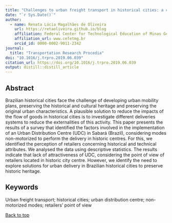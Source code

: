 ```yaml
---
title: "Challenges to urban freight transport in historical cities: a case study for Sabará (Brazil)"
date: "`r Sys.Date()`"
author:
  - name: Renata Lúcia Magalhães de Oliveira
    url: https://retaoliveira.github.io/blog
    affiliation: Federal Center for Technological Education of Minas Gerais
    affiliation_url: www.cefetmg.br
    orcid_id: 0000-0002-9011-2342
journal: 
  title: "Transportation Research Procedia"
doi: "10.1016/j.trpro.2019.06.039"
citation_url: https://doi.org/10.1016/j.trpro.2019.06.039
output: distill::distill_article
---
```


<link rel="stylesheet" href="academicons-1.9.1/css/academicons.min.css"/>

## Abstract

Brazilian historical cities face the challenge of developing urban mobility plans, preserving the historical and cultural heritage and preserving the original urban characteristics. A plausible solution to reduce the impacts of the flow of goods in historical cities is to investigate different deliveries systems to reduce the externalities of this activity. This paper presents the results of a survey that identified the factors involved in the implementation of an Urban Distribution Centre (UDC) in Sabará (Brazil), considering modes non-motorized to perform the delivery in historic centres. For this, we identified the perception of retailers concerning historical and technical attributes. We analysed the data using descriptive statistics. The results indicate that lack of attractiveness of UDC, considering the point of view of retailers located in historic city centre. However, we identify the need to explore solutions for urban delivery in Brazilian historical cities to preserve historic heritage.

## Keywords
Urban freight transport; historical cities; urban distribution centre; non-motorized modes; retailers’ point of view


<a href="#top">Back to top</a>